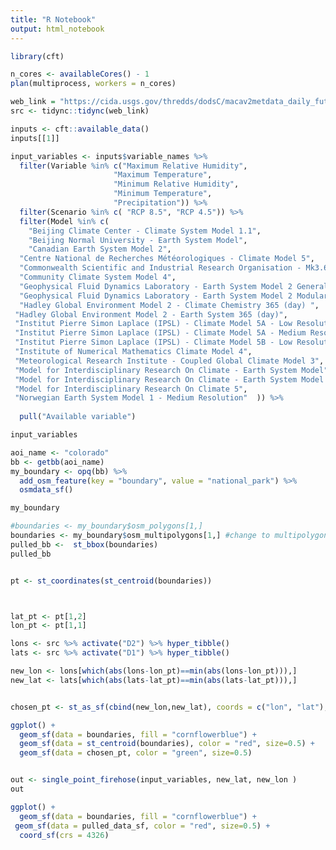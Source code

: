 ```yaml
---
title: "R Notebook"
output: html_notebook
---
```



```r
library(cft)
```

```r
n_cores <- availableCores() - 1
plan(multiprocess, workers = n_cores)
```

```r
web_link = "https://cida.usgs.gov/thredds/dodsC/macav2metdata_daily_future"
src <- tidync::tidync(web_link)

```

```r

inputs <- cft::available_data()
inputs[[1]]

```


```r
input_variables <- inputs$variable_names %>% 
  filter(Variable %in% c("Maximum Relative Humidity", 
                       "Maximum Temperature", 
                       "Minimum Relative Humidity",          
                       "Minimum Temperature",                 
                       "Precipitation")) %>% 
  filter(Scenario %in% c( "RCP 8.5", "RCP 4.5")) %>% 
  filter(Model %in% c(
    "Beijing Climate Center - Climate System Model 1.1",
    "Beijing Normal University - Earth System Model",
    "Canadian Earth System Model 2",                                                                
  "Centre National de Recherches Météorologiques - Climate Model 5",                              
  "Commonwealth Scientific and Industrial Research Organisation - Mk3.6.0",                       
  "Community Climate System Model 4",                                                             
  "Geophysical Fluid Dynamics Laboratory - Earth System Model 2 Generalized Ocean Layer Dynamics",
  "Geophysical Fluid Dynamics Laboratory - Earth System Model 2 Modular Ocean",                   
  "Hadley Global Environment Model 2 - Climate Chemistry 365 (day) ",                             
 "Hadley Global Environment Model 2 - Earth System 365 (day)",                                   
 "Institut Pierre Simon Laplace (IPSL) - Climate Model 5A - Low Resolution",                     
 "Institut Pierre Simon Laplace (IPSL) - Climate Model 5A - Medium Resolution",                  
 "Institut Pierre Simon Laplace (IPSL) - Climate Model 5B - Low Resolution",                     
 "Institute of Numerical Mathematics Climate Model 4",                                           
 "Meteorological Research Institute - Coupled Global Climate Model 3",                           
 "Model for Interdisciplinary Research On Climate - Earth System Model",                         
 "Model for Interdisciplinary Research On Climate - Earth System Model - Chemistry",             
 "Model for Interdisciplinary Research On Climate 5",                                            
 "Norwegian Earth System Model 1 - Medium Resolution"  )) %>%
  
  pull("Available variable")

input_variables
```




```r
aoi_name <- "colorado"
bb <- getbb(aoi_name)
my_boundary <- opq(bb) %>%
  add_osm_feature(key = "boundary", value = "national_park") %>%
  osmdata_sf()

my_boundary

#boundaries <- my_boundary$osm_polygons[1,]
boundaries <- my_boundary$osm_multipolygons[1,] #change to multipolygons
pulled_bb <-  st_bbox(boundaries)
pulled_bb


pt <- st_coordinates(st_centroid(boundaries))



lat_pt <- pt[1,2]
lon_pt <- pt[1,1]

lons <- src %>% activate("D2") %>% hyper_tibble()
lats <- src %>% activate("D1") %>% hyper_tibble()

new_lon <- lons[which(abs(lons-lon_pt)==min(abs(lons-lon_pt))),]
new_lat <- lats[which(abs(lats-lat_pt)==min(abs(lats-lat_pt))),]


chosen_pt <- st_as_sf(cbind(new_lon,new_lat), coords = c("lon", "lat"), crs = "WGS84", agr = "constant")

ggplot() +
  geom_sf(data = boundaries, fill = "cornflowerblue") +
  geom_sf(data = st_centroid(boundaries), color = "red", size=0.5) +
  geom_sf(data = chosen_pt, color = "green", size=0.5)



```


```r


out <- single_point_firehose(input_variables, new_lat, new_lon )
out
```


```r
ggplot() +
  geom_sf(data = boundaries, fill = "cornflowerblue") +
 geom_sf(data = pulled_data_sf, color = "red", size=0.5) +
  coord_sf(crs = 4326) 
```

